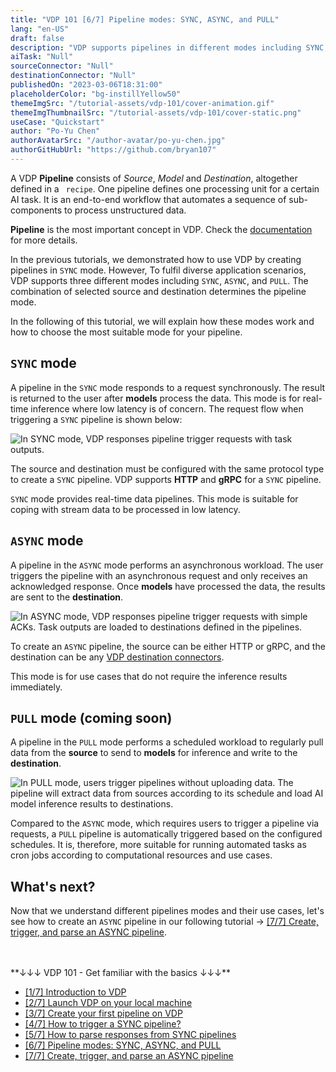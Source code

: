 ```yaml
---
title: "VDP 101 [6/7] Pipeline modes: SYNC, ASYNC, and PULL"
lang: "en-US"
draft: false
description: "VDP supports pipelines in different modes including SYNC, ASYNC and PULL to fulfil diverse application scenarios."
aiTask: "Null"
sourceConnector: "Null"
destinationConnector: "Null"
publishedOn: "2023-03-06T18:31:00"
placeholderColor: "bg-instillYellow50"
themeImgSrc: "/tutorial-assets/vdp-101/cover-animation.gif"
themeImgThumbnailSrc: "/tutorial-assets/vdp-101/cover-static.png"
useCase: "Quickstart"
author: "Po-Yu Chen"
authorAvatarSrc: "/author-avatar/po-yu-chen.jpg"
authorGitHubUrl: "https://github.com/bryan107"
---
```


A VDP **Pipeline** consists of _Source_, _Model_ and _Destination_, altogether defined in a ` recipe`. One pipeline defines one processing unit for a certain AI task.
It is an end-to-end workflow that automates a sequence of sub-components to process unstructured data.

<InfoBlock type="info" title="info">

**Pipeline** is the most important concept in VDP. Check the [documentation](/docs/core-concepts/pipeline/?utm_source=blog&utm_medium=link&utm_campaign=vdp-101-6-pipeline-modes) for more details.

</InfoBlock>

In the previous tutorials, we demonstrated how to use VDP by creating pipelines in `SYNC` mode. However, To fulfil diverse application scenarios, VDP supports three different modes including `SYNC`, `ASYNC`, and `PULL`.
The combination of selected source and destination determines the pipeline mode.

In the following of this tutorial, we will explain how these modes work and how to choose the most suitable mode for your pipeline.

## `SYNC` mode

A pipeline in the `SYNC` mode responds to a request synchronously. The result is returned to the user after **models** process the data. This mode is for real-time inference where low latency is of concern. The request flow when triggering a `SYNC` pipeline is shown below:

<img
  src="/tutorial-assets/vdp-101/6-pipeline-modes/sync.svg"
  alt="In SYNC mode, VDP responses pipeline trigger requests with task outputs."
/>

The source and destination must be configured with the same protocol type to create a `SYNC` pipeline. VDP supports **HTTP** and **gRPC** for a `SYNC` pipeline.

`SYNC` mode provides real-time data pipelines. This mode is suitable for coping with stream data to be processed in low latency.

## `ASYNC` mode

A pipeline in the `ASYNC` mode performs an asynchronous workload. The user triggers the pipeline with an asynchronous request and only receives an acknowledged response. Once **models** have processed the data, the results are sent to the **destination**.

<img
  src="/tutorial-assets/vdp-101/6-pipeline-modes/async.svg"
  alt="In ASYNC mode, VDP responses pipeline trigger requests with simple ACKs. Task outputs are loaded to destinations defined in the pipelines."
/>

To create an `ASYNC` pipeline, the source can be either HTTP or gRPC, and the destination can be any [VDP destination connectors](/docs/vdp/core-concepts/connector#destination).

This mode is for use cases that do not require the inference results immediately.

## `PULL` mode (coming soon)

A pipeline in the `PULL` mode performs a scheduled workload to regularly pull data from the **source** to send to **models** for inference and write to the **destination**.

<img
  src="/tutorial-assets/vdp-101/6-pipeline-modes/pull.svg"
  alt="In PULL mode, users trigger pipelines without uploading data. The pipeline will extract data from sources according to its schedule and load AI model inference results to destinations."
/>

Compared to the `ASYNC` mode, which requires users to trigger a pipeline via requests, a `PULL` pipeline is automatically triggered based on the configured schedules.
It is, therefore, more suitable for running automated tasks as cron jobs according to computational resources and use cases.

## What's next?

Now that we understand different pipelines modes and their use cases, let's see how to create an `ASYNC` pipeline in our following tutorial → [[7/7] Create, trigger, and parse an ASYNC pipeline](/tutorials/vdp-101-7-create-trigger-parse-an-async-pipeline/?utm_source=blog&utm_medium=link&utm_campaign=vdp-101-6-pipeline-modes).

<br />
<br />
**↓↓↓ VDP 101 - Get familiar with the basics ↓↓↓**

- [[1/7] Introduction to VDP](/tutorials/vdp-101-1-introduction)
- [[2/7] Launch VDP on your local machine](/tutorials/vdp-101-2-quickstart)
- [[3/7] Create your first pipeline on VDP](/tutorials/vdp-101-3-create-your-first-pipeline)
- [[4/7] How to trigger a SYNC pipeline?](/tutorials/vdp-101-4-how-to-trigger-a-sync-pipeline)
- [[5/7] How to parse responses from SYNC pipelines](/tutorials/vdp-101-5-how-to-parse-vdp-responses)
- [[6/7] Pipeline modes: SYNC, ASYNC, and PULL](/tutorials/vdp-101-6-pipeline-modes)
- [[7/7] Create, trigger, and parse an ASYNC pipeline](/tutorials/vdp-101-7-create-trigger-parse-an-async-pipeline)
